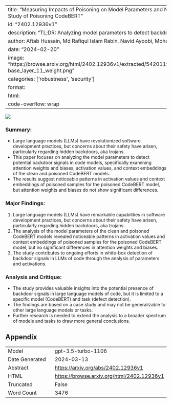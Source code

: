 
---
title: "Measuring Impacts of Poisoning on Model Parameters and Neuron Activations: A Case Study of Poisoning CodeBERT"
id: "2402.12936v1"
description: "TL;DR: Analyzing model parameters to detect backdoor signals in code models."
author: Aftab Hussain, Md Rafiqul Islam Rabin, Navid Ayoobi, Mohammad Amin Alipour
date: "2024-02-20"
image: "https://browse.arxiv.org/html/2402.12936v1/extracted/5420119/results/distribution_codebert-base_layer_11_weight.png"
categories: ['robustness', 'security']
format:
  html:
    code-overflow: wrap
---

![](https://browse.arxiv.org/html/2402.12936v1/extracted/5420119/results/distribution_codebert-base_layer_11_weight.png)

### **Summary:**
- Large language models (LLMs) have revolutionized software development practices, but concerns about their safety have arisen, particularly regarding hidden backdoors, aka trojans.
- This paper focuses on analyzing the model parameters to detect potential backdoor signals in code models, specifically examining attention weights and biases, activation values, and context embeddings of the clean and poisoned CodeBERT models.
- The results suggest noticeable patterns in activation values and context embeddings of poisoned samples for the poisoned CodeBERT model, but attention weights and biases do not show significant differences.

### Major Findings:
1. Large language models (LLMs) have remarkable capabilities in software development practices, but concerns about their safety have arisen, particularly regarding hidden backdoors, aka trojans.
2. The analysis of the model parameters of the clean and poisoned CodeBERT models revealed noticeable patterns in activation values and context embeddings of poisoned samples for the poisoned CodeBERT model, but no significant differences in attention weights and biases.
3. The study contributes to ongoing efforts in white-box detection of backdoor signals in LLMs of code through the analysis of parameters and activations.

### Analysis and Critique:
- The study provides valuable insights into the potential presence of backdoor signals in large language models of code, but it is limited to a specific model (CodeBERT) and task (defect detection).
- The findings are based on a case study and may not be generalizable to other large language models or tasks.
- Further research is needed to extend the analysis to a broader spectrum of models and tasks to draw more general conclusions.

## Appendix

|          |          |
|----------|----------|
| Model     | gpt-3.5-turbo-1106       |
| Date Generated     | 2024-03-13       |
| Abstract | [https://arxiv.org/abs/2402.12936v1](https://arxiv.org/abs/2402.12936v1)        |
| HTML     | [https://browse.arxiv.org/html/2402.12936v1](https://browse.arxiv.org/html/2402.12936v1)       |
| Truncated       | False       |
| Word Count       | 3476       |